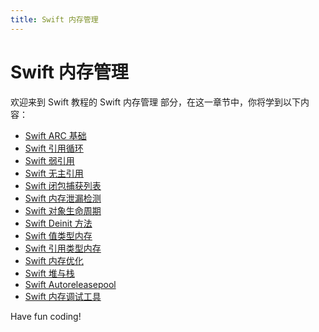 ```yaml
---
title: Swift 内存管理
---
```


# Swift 内存管理

欢迎来到 Swift 教程的 Swift 内存管理 部分，在这一章节中，你将学到以下内容：

- [Swift ARC 基础](./0-swift-arc-basics.mdx)
- [Swift 引用循环](./1-swift-reference-cycle.mdx)
- [Swift 弱引用](./2-swift-weak-reference.mdx)
- [Swift 无主引用](./3-swift-unowned-reference.mdx)
- [Swift 闭包捕获列表](./4-swift-closure-capture-list.mdx)
- [Swift 内存泄漏检测](./5-swift-memory-leak-detection.mdx)
- [Swift 对象生命周期](./6-swift-object-lifecycle.mdx)
- [Swift Deinit 方法](./7-swift---deinit-method.mdx)
- [Swift 值类型内存](./8-swift-value-type-memory.mdx)
- [Swift 引用类型内存](./9-swift-reference-type-memory.mdx)
- [Swift 内存优化](./10-swift-memory-optimization.mdx)
- [Swift 堆与栈](./11-swift-heap-and-stack.mdx)
- [Swift Autoreleasepool](./12-swift-autoreleasepool.mdx)
- [Swift 内存调试工具](./13-swift-memory-debugging-tool.mdx)

Have fun coding!